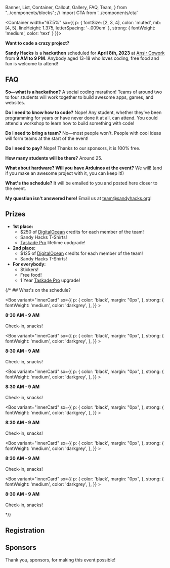   Banner,
  List,
  Container,
  Callout,
  Gallery,
  FAQ,
  Team,
} from "../components/blocks";
// import CTA from '../components/cta'

<Banner></Banner>

<Container
width="67.5%"
sx={{
    p: {
      fontSize: [2, 3, 4],
      color: 'muted',
      mb: [4, 5],
      lineHeight: 1.375,
      letterSpacing: '-.009em'
    },
    strong: {
      fontWeight: 'medium',
      color: 'text'
    }
  }}>
<Photo
  showAlt
  alt="The joys of hackathon-ing!"
  src="static/Hack_Club_Assemble_LTNJ_00104.JPG"
/>

**Want to code a crazy project?**

**Sandy Hacks** is a **hackathon** scheduled for **April 8th, 2023** at [Ansir Cowork](https://www.google.com/maps/place/Ansir+Innovation+Center/@32.8256251,-117.157724,18.17z/data=!4m6!3m5!1s0x80dbff96a0730333:0x8c934d2498f10222!8m2!3d32.8257631!4d-117.1569484!16s%2Fg%2F1tr8lwgl) from **9 AM to 9 PM**. Anybody aged 13-18 who loves coding, free food and fun is welcome to attend!

<!-- <center>
  ugh im making more work for myself but i'll animate a lil roaring dragon to
  use as a page divider
</center> -->

## FAQ

<FAQ>

**So—what is a hackathon?** A social coding marathon! Teams of around two to four students will work together to build awesome apps, games, and websites.

**Do I need to know how to code?** Nope! Any student, whether they've been programming for years or have never done it at all, can attend. You could attend a workshop to learn how to build something with code!

**Do I need to bring a team?** No—most people won't. People with cool ideas will form teams at the start of the event!

**Do I need to pay?** Nope! Thanks to our sponsors, it is 100% free.

**How many students will be there?** Around 25.

**What about hardware? Will you have Arduinos at the event?** We will! (and if you make an awesome project with it, you can keep it!)

**What's the schedule?** It will be emailed to you and posted here closer to the event.

**My question isn't answered here!** Email us at [team@sandyhacks.org](mailto:team@sandyhacks.org)!

</FAQ>

## Prizes

<FAQ>

- **1st place:**
  - $250 of [DigitalOcean](https://digitalocean.com) credits for each member of the team!
  - Sandy Hacks T-Shirts!
  - [Taskade Pro](https://taskade.com) lifetime updgrade!
- **2nd place:**
  - $125 of [DigitalOcean](https://digitalocean.com) credits for each member of the team!
  - Sandy Hacks T-Shirts!
- **For everybody:**
  - Stickers!
  - Free food!
  - 1 Year [Taskade Pro](https://taskade.com) upgrade!

</FAQ>
{/*
## What's on the schedule?

<Box>

<Box variant="innerCard"
sx={{
        p: {
          color: 'black',
          margin: "0px",
        },
        strong: {
          fontWeight: 'medium',
          color: 'darkgrey',
        },
    }} >

**8:30 AM - 9 AM** <br></br>
Check-in, snacks!

</Box>

<Box variant="innerCard"
sx={{
        p: {
          color: 'black',
          margin: "0px",
        },
        strong: {
          fontWeight: 'medium',
          color: 'darkgrey',
        },
    }} >

**8:30 AM - 9 AM** <br></br>
Check-in, snacks!

</Box>

<Box variant="innerCard"
sx={{
        p: {
          color: 'black',
          margin: "0px",
        },
        strong: {
          fontWeight: 'medium',
          color: 'darkgrey',
        },
    }} >

**8:30 AM - 9 AM** <br></br>
Check-in, snacks!

</Box>

<Box variant="innerCard"
sx={{
        p: {
          color: 'black',
          margin: "0px",
        },
        strong: {
          fontWeight: 'medium',
          color: 'darkgrey',
        },
    }} >

**8:30 AM - 9 AM** <br></br>
Check-in, snacks!

</Box>

<Box variant="innerCard"
sx={{
        p: {
          color: 'black',
          margin: "0px",
        },
        strong: {
          fontWeight: 'medium',
          color: 'darkgrey',
        },
    }} >

**8:30 AM - 9 AM** <br></br>
Check-in, snacks!

</Box>

<Box variant="innerCard"
sx={{
        p: {
          color: 'black',
          margin: "0px",
        },
        strong: {
          fontWeight: 'medium',
          color: 'darkgrey',
        },
    }} >

**8:30 AM - 9 AM** <br></br>
Check-in, snacks!

</Box>

</Box>
*/}

## Registration

<RegistrationForm />

## Sponsors

Thank you, sponsors, for making this event possible!

<Sponsors />

##

</Container>
